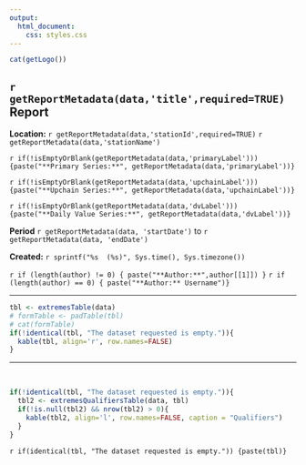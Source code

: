 ```yaml
---
output:
  html_document:
    css: styles.css
---
```

<head>
<link rel="stylesheet" type="text/css" href="shared-styles.css">
</head>
```r
cat(getLogo())
```

## `r getReportMetadata(data,'title',required=TRUE)` Report

<div class="header">
<div class="header-col-left">
**Location:**  `r getReportMetadata(data,'stationId',required=TRUE)` `r getReportMetadata(data,'stationName')`

`r if(!isEmptyOrBlank(getReportMetadata(data,'primaryLabel'))) {paste("**Primary Series:**", getReportMetadata(data,'primaryLabel'))}`

`r if(!isEmptyOrBlank(getReportMetadata(data,'upchainLabel'))) {paste("**Upchain Series:**", getReportMetadata(data,'upchainLabel'))}`

`r if(!isEmptyOrBlank(getReportMetadata(data,'dvLabel'))) {paste("**Daily Value Series:**", getReportMetadata(data,'dvLabel'))}`
</div>
<div class="header-col-right">
**Period** `r getReportMetadata(data, 'startDate')` to `r getReportMetadata(data, 'endDate')`

**Created:**  `r sprintf("%s  (%s)", Sys.time(), Sys.timezone())`

`r if (length(author) != 0) { paste("**Author:**",author[[1]]) }`
`r if (length(author) == 0) { paste("**Author:** Username")}`
</div>
</div>

***
   
```r
tbl <- extremesTable(data)
# formTable <- padTable(tbl)
# cat(formTable)
if(!identical(tbl, "The dataset requested is empty.")){
  kable(tbl, align='r', row.names=FALSE)
}
```

***

&nbsp;

```r
if(!identical(tbl, "The dataset requested is empty.")){
  tbl2 <- extremesQualifiersTable(data, tbl)
  if(!is.null(tbl2) && nrow(tbl2) > 0){
    kable(tbl2, align='l', row.names=FALSE, caption = "Qualifiers")
  }
}
```
`r if(identical(tbl, "The dataset requested is empty.")) {paste(tbl)}`